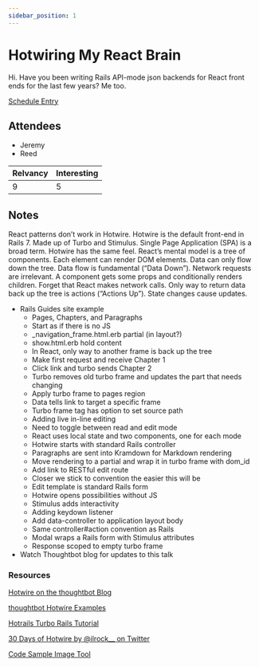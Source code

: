 ```yaml
---
sidebar_position: 1
---
```



# Hotwiring My React Brain

Hi. Have you been writing Rails API-mode json backends for React front ends for the last few years? Me too.

<Speaker
  name='Aji Slater'
  position='Development Team Lead, thoughtbot'
  imageUrl='https://sessionize.com/image/76dc-400o400o2-VnhWEZS1XWen1q7qUPKYGV.jpg'
/>

[Schedule Entry](https://railsconf2023.sessionize.com/session/453457)

## Attendees
* Jeremy
* Reed

| Relvancy    | Interesting |
| ----------- | ----------- |
| 9           | 5           |

## Notes

React patterns don’t work in Hotwire. Hotwire is the default front-end in Rails 7. Made up of Turbo and Stimulus. Single Page Application (SPA) is a broad term. Hotwire has the same feel. React’s mental model is a tree of components. Each element can render DOM elements. Data can only flow down the tree. Data flow is fundamental (“Data Down”). Network requests are irrelevant. A component gets some props and conditionally renders children. Forget that React makes network calls. Only way to return data back up the tree is actions (“Actions Up”). State changes cause updates.
* Rails Guides site example
  * Pages, Chapters, and Paragraphs
  * Start as if there is no JS
  * _navigation_frame.html.erb partial (in layout?)
  * show.html.erb hold content
  * In React, only way to another frame is back up the tree
  * Make first request and receive Chapter 1
  * Click link and turbo sends Chapter 2
  * Turbo removes old turbo frame and updates the part that needs changing
  * Apply turbo frame to pages region
  * Data tells link to target a specific frame
  * Turbo frame tag has option to set source path
  * Adding live in-line editing
  * Need to toggle between read and edit mode
  * React uses local state and two components, one for each mode
  * Hotwire starts with standard Rails controller
  * Paragraphs are sent into Kramdown for Markdown rendering
  * Move rendering to a partial and wrap it in turbo frame with dom_id
  * Add link to RESTful edit route
  * Closer we stick to convention the easier this will be
  * Edit template is standard Rails form
  * Hotwire opens possibilities without JS
  * Stimulus adds interactivity
  * Adding keydown listener
  * Add data-controller to application layout body
  * Same controller#action convention as Rails
  * Modal wraps a Rails form with Stimulus attributes
  * Response scoped to empty turbo frame
* Watch Thoughtbot blog for updates to this talk

### Resources

[Hotwire on the thoughtbot Blog](https://thoughtbot.com/blog/tags/hotwire)

[thoughtbot Hotwire Examples](https://github.com/thoughtbot/hotwire-example-template)

[Hotrails Turbo Rails Tutorial](https://www.hotrails.dev/turbo-rails)

[30 Days of Hotwire by @ilrock__ on Twitter](https://twitter.com/ilrock__/status/1631315562390519809)

[Code Sample Image Tool](https://www.snappify.com)
